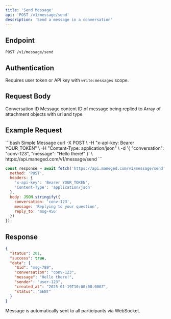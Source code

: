 ```yaml
---
title: 'Send Message'
api: 'POST /v1/message/send'
description: 'Send a message in a conversation'
---
```


## Endpoint

```
POST /v1/message/send
```

## Authentication

Requires user token or API key with `write:messages` scope.

## Request Body

<ParamField body="conversation" type="string" required>
  Conversation ID
</ParamField>

<ParamField body="message" type="string" required>
  Message content
</ParamField>

<ParamField body="reply_to" type="string">
  ID of message being replied to
</ParamField>

<ParamField body="attachments" type="array">
  Array of attachment objects with url and type
</ParamField>

## Example Request

<CodeGroup>
```bash Simple Message
curl -X POST \
  -H "x-api-key: Bearer YOUR_TOKEN" \
  -H "Content-Type: application/json" \
  -d '{
    "conversation": "conv-123",
    "message": "Hello there!"
  }' \
  https://api.maneged.com/v1/message/send
```

```javascript With Reply
const response = await fetch('https://api.maneged.com/v1/message/send', {
  method: 'POST',
  headers: {
    'x-api-key': 'Bearer YOUR_TOKEN',
    'Content-Type': 'application/json'
  },
  body: JSON.stringify({
    conversation: 'conv-123',
    message: 'Replying to your question',
    reply_to: 'msg-456'
  })
});
```
</CodeGroup>

## Response

```json
{
  "status": 201,
  "success": true,
  "data": {
    "$id": "msg-789",
    "conversation": "conv-123",
    "message": "Hello there!",
    "sender": "user-123",
    "created_at": "2025-01-19T10:00:00.000Z",
    "status": "SENT"
  }
}
```

<Note>
  Message is automatically sent to all participants via WebSocket.
</Note>
